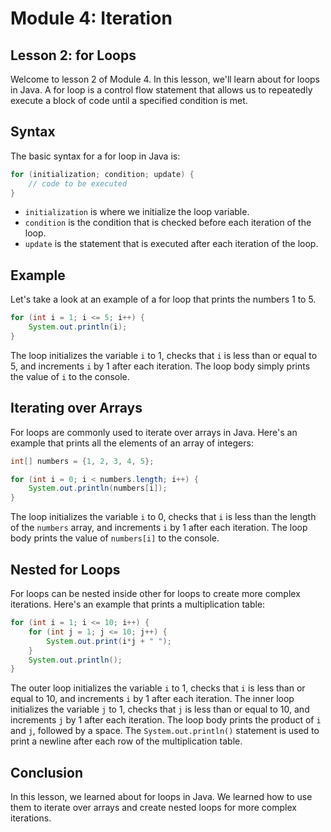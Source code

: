# Module 4: Iteration

## Lesson 2: for Loops

Welcome to lesson 2 of Module 4. In this lesson, we'll learn about for loops in Java. A for loop is a control flow statement that allows us to repeatedly execute a block of code until a specified condition is met.

## Syntax

The basic syntax for a for loop in Java is:

```java
for (initialization; condition; update) {
    // code to be executed
}
```

- `initialization` is where we initialize the loop variable.
- `condition` is the condition that is checked before each iteration of the loop.
- `update` is the statement that is executed after each iteration of the loop.

## Example

Let's take a look at an example of a for loop that prints the numbers 1 to 5.

```java
for (int i = 1; i <= 5; i++) {
    System.out.println(i);
}
```

The loop initializes the variable `i` to 1, checks that `i` is less than or equal to 5, and increments `i` by 1 after each iteration. The loop body simply prints the value of `i` to the console.

## Iterating over Arrays

For loops are commonly used to iterate over arrays in Java. Here's an example that prints all the elements of an array of integers:

```java
int[] numbers = {1, 2, 3, 4, 5};

for (int i = 0; i < numbers.length; i++) {
    System.out.println(numbers[i]);
}
```

The loop initializes the variable `i` to 0, checks that `i` is less than the length of the `numbers` array, and increments `i` by 1 after each iteration. The loop body prints the value of `numbers[i]` to the console.

## Nested for Loops

For loops can be nested inside other for loops to create more complex iterations. Here's an example that prints a multiplication table:

```java
for (int i = 1; i <= 10; i++) {
    for (int j = 1; j <= 10; j++) {
        System.out.print(i*j + " ");
    }
    System.out.println();
}
```

The outer loop initializes the variable `i` to 1, checks that `i` is less than or equal to 10, and increments `i` by 1 after each iteration. The inner loop initializes the variable `j` to 1, checks that `j` is less than or equal to 10, and increments `j` by 1 after each iteration. The loop body prints the product of `i` and `j`, followed by a space. The `System.out.println()` statement is used to print a newline after each row of the multiplication table.

## Conclusion

In this lesson, we learned about for loops in Java. We learned how to use them to iterate over arrays and create nested loops for more complex iterations.
